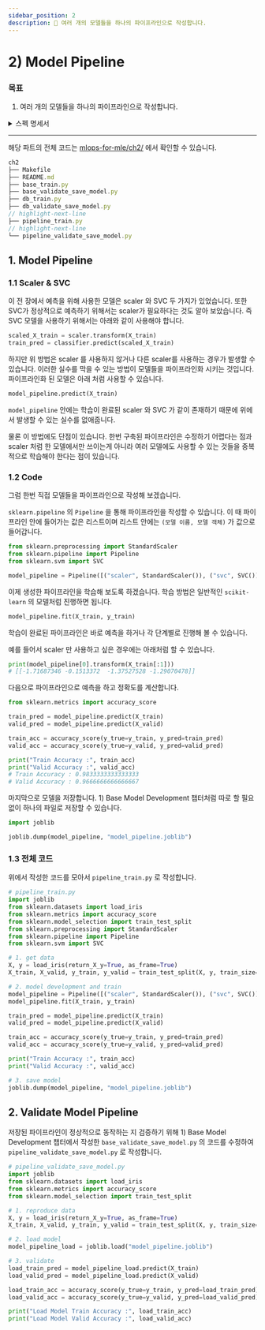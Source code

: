 ```yaml
---
sidebar_position: 2
description: 📌 여러 개의 모델들을 하나의 파이프라인으로 작성합니다.
---
```


# 2) Model Pipeline


### 목표

1. 여러 개의 모델들을 하나의 파이프라인으로 작성합니다.

<details>
<summary>스펙 명세서</summary>
<CodeDescription>

### 스펙 명세서

1. 모델들의 파이프라인화
    - `scikit-learn` 에 있는 pipeline 을 이용합니다.
2. 저장된 파이프라인 검증
    - 저장된 파이프라인이 정상적으로 동작하는지 확인합니다.

</CodeDescription>
</details>

---

<BrowserWindow url="https://github.com/mlops-for-mle/mlops-for-mle/tree/main/ch2">

해당 파트의 전체 코드는 [mlops-for-mle/ch2/](https://github.com/mlops-for-mle/mlops-for-mle/tree/main/ch2) 에서 확인할 수 있습니다.

```js
ch2
├── Makefile
├── README.md
├── base_train.py
├── base_validate_save_model.py
├── db_train.py
├── db_validate_save_model.py
// highlight-next-line
├── pipeline_train.py
// highlight-next-line
└── pipeline_validate_save_model.py
```

</BrowserWindow>

## 1. Model Pipeline
### 1.1 Scaler & SVC
이 전 장에서 예측을 위해 사용한 모델은 scaler 와 SVC 두 가지가 있었습니다.
또한 SVC가 정상적으로 예측하기 위해서는 scaler가 필요하다는 것도 알아 보았습니다.
즉 SVC 모델을 사용하기 위해서는 아래와 같이 사용해야 합니다.

```python
scaled_X_train = scaler.transform(X_train)
train_pred = classifier.predict(scaled_X_train)
```

하지만 위 방법은 scaler 를 사용하지 않거나 다른 scaler를 사용하는 경우가 발생할 수 있습니다.
이러한 실수를 막을 수 있는 방법이 모델들을 파이프라인화 시키는 것입니다.
파이프라인화 된 모델은 아래 처럼 사용할 수 있습니다.

```python
model_pipeline.predict(X_train)
```

`model_pipeline` 안에는 학습이 완료된 scaler 와 SVC 가 같이 존재하기 때문에 위에서 발생할 수 있는 실수를 없애줍니다.

물론 이 방법에도 단점이 있습니다. 한번 구축된 파이프라인은 수정하기 어렵다는 점과 scaler 처럼 한 모델에서만 쓰이는게 아니라 여러 모델에도 사용할 수 있는 것들을 중복적으로 학습해야 한다는 점이 있습니다.

### 1.2 Code
그럼 한번 직접 모델들을 파이프라인으로 작성해 보겠습니다.

`sklearn.pipeline` 의 `Pipeline` 을 통해 파이프라인을 작성할 수 있습니다. 이 때 파이프라인 안에 들어가는 값은 리스트이며 리스트 안에는 `(모델 이름, 모델 객체)` 가 값으로 들어갑니다.

```python  title="pipeline_train.py"
from sklearn.preprocessing import StandardScaler
from sklearn.pipeline import Pipeline
from sklearn.svm import SVC

model_pipeline = Pipeline([("scaler", StandardScaler()), ("svc", SVC())])
```

이제 생성한 파이프라인을 학습해 보도록 하겠습니다. 학습 방법은 일반적인 `scikit-learn` 의 모델처럼 진행하면 됩니다.

```python  title="pipeline_train.py"
model_pipeline.fit(X_train, y_train)
```

학습이 완료된 파이프라인은 바로 예측을 하거나 각 단계별로 진행해 볼 수 있습니다.

예를 들어서 scaler 만 사용하고 싶은 경우에는 아래처럼 할 수 있습니다.

```python  title="pipeline_train.py"
print(model_pipeline[0].transform(X_train[:1]))
# [[-1.71687346 -0.1513372  -1.37527528 -1.29070478]]
```

다음으로 파이프라인으로 예측을 하고 정확도를 계산합니다.

```python  title="pipeline_train.py"
from sklearn.metrics import accuracy_score

train_pred = model_pipeline.predict(X_train)
valid_pred = model_pipeline.predict(X_valid)

train_acc = accuracy_score(y_true=y_train, y_pred=train_pred)
valid_acc = accuracy_score(y_true=y_valid, y_pred=valid_pred)

print("Train Accuracy :", train_acc)
print("Valid Accuracy :", valid_acc)
# Train Accuracy : 0.9833333333333333
# Valid Accuracy : 0.9666666666666667
```

마지막으로 모델을 저장합니다. <Chapter>1) Base Model Development </Chapter> 챕터처럼 따로 할 필요 없이 하나의 파일로 저장할 수 있습니다.

```python  title="pipeline_train.py"
import joblib

joblib.dump(model_pipeline, "model_pipeline.joblib")
```

### 1.3 전체 코드

위에서 작성한 코드를 모아서 `pipeline_train.py` 로 작성합니다.

```python  title="pipeline_train.py"
# pipeline_train.py
import joblib
from sklearn.datasets import load_iris
from sklearn.metrics import accuracy_score
from sklearn.model_selection import train_test_split
from sklearn.preprocessing import StandardScaler
from sklearn.pipeline import Pipeline
from sklearn.svm import SVC

# 1. get data
X, y = load_iris(return_X_y=True, as_frame=True)
X_train, X_valid, y_train, y_valid = train_test_split(X, y, train_size=0.8, random_state=2022)

# 2. model development and train
model_pipeline = Pipeline([("scaler", StandardScaler()), ("svc", SVC())])
model_pipeline.fit(X_train, y_train)

train_pred = model_pipeline.predict(X_train)
valid_pred = model_pipeline.predict(X_valid)

train_acc = accuracy_score(y_true=y_train, y_pred=train_pred)
valid_acc = accuracy_score(y_true=y_valid, y_pred=valid_pred)

print("Train Accuracy :", train_acc)
print("Valid Accuracy :", valid_acc)

# 3. save model
joblib.dump(model_pipeline, "model_pipeline.joblib")
```

## 2. Validate Model Pipeline

저장된 파이프라인이 정상적으로 동작하는 지 검증하기 위해 <Chapter>1) Base Model Development </Chapter> 챕터에서 작성한 `base_validate_save_model.py` 의 코드를 수정하여 `pipeline_validate_save_model.py` 로 작성합니다.

```python  title="pipeline_validate_save_model.py"
# pipeline_validate_save_model.py
import joblib
from sklearn.datasets import load_iris
from sklearn.metrics import accuracy_score
from sklearn.model_selection import train_test_split

# 1. reproduce data
X, y = load_iris(return_X_y=True, as_frame=True)
X_train, X_valid, y_train, y_valid = train_test_split(X, y, train_size=0.8, random_state=2022)

# 2. load model
model_pipeline_load = joblib.load("model_pipeline.joblib")

# 3. validate
load_train_pred = model_pipeline_load.predict(X_train)
load_valid_pred = model_pipeline_load.predict(X_valid)

load_train_acc = accuracy_score(y_true=y_train, y_pred=load_train_pred)
load_valid_acc = accuracy_score(y_true=y_valid, y_pred=load_valid_pred)

print("Load Model Train Accuracy :", load_train_acc)
print("Load Model Valid Accuracy :", load_valid_acc)
```
